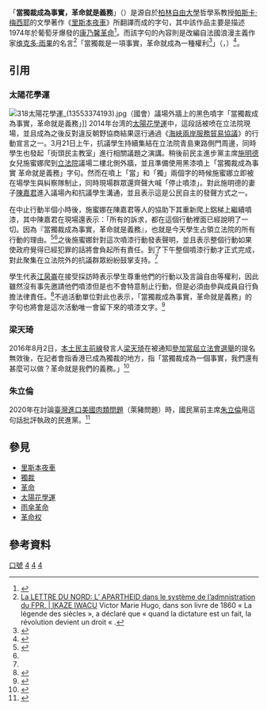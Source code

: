 「'''當獨裁成為事實，革命就是義務'''」（{{Lang-en|'''When dictatorship is a fact, revolution becomes a duty.'''}}）是源自於[[柏林自由大學|柏林自由大學]]哲學系教授[[帕斯卡·梅西耶|帕斯卡·梅西耶]]的文學著作《[[里斯本夜車|里斯本夜車]]》所翻譯而成的字句，其中該作品主要是描述1974年於葡萄牙爆發的[[康乃馨革命|康乃馨革命]]<ref name="主場新聞">{{Cite web|url =http://thehousenews.com/politics/%E7%95%B6%E7%8D%A8%E8%A3%81%E6%88%90%E7%82%BA%E4%BA%8B%E5%AF%A6-%E9%9D%A9%E5%91%BD%E5%B0%B1%E6%98%AF%E7%BE%A9%E5%8B%99/|title =「當獨裁成為事實，革命就是權利」|author =|date =2014年3月21日|publisher =[[主場新聞|主場新聞]]|language =zh-hant|accessdate =2014年4月24日|quote =|deadurl =yes|archiveurl =https://web.archive.org/web/20140324005321/http://thehousenews.com/politics/%E7%95%B6%E7%8D%A8%E8%A3%81%E6%88%90%E7%82%BA%E4%BA%8B%E5%AF%A6-%E9%9D%A9%E5%91%BD%E5%B0%B1%E6%98%AF%E7%BE%A9%E5%8B%99/|archivedate =2014年3月24日}}</ref>。而該字句的內容則是改編自法國浪漫主義作家[[维克多·雨果|维克多·雨果]]的名言<ref>[http://ikazeiwacu.fr/2013/09/02/la-lettre-du-nord-l-apartheid-dans-le-systeme-de-ladmnistration-du-fpr/ La LETTRE DU NORD: L’ APARTHEID dans le système de l’admnistration du FPR. | IKAZE IWACU] {{Wayback|url=http://ikazeiwacu.fr/2013/09/02/la-lettre-du-nord-l-apartheid-dans-le-systeme-de-ladmnistration-du-fpr/ |date=20140914114402 }} Victor Marie Hugo, dans son livre de 1860 « La légende des siècles », a déclaré que « quand la dictature est un fait, la révolution devient un droit « .</ref>「當獨裁是一項事實，革命就成為一種權利<ref>{{Cite web |url=http://blog.udn.com/hanklin1018/12209839 |title=「當獨裁是一項事實，革命就成為一種權利」才是正確的譯法 - 林錦泉 的網誌 - udn部落格 |accessdate=2014-09-14 |archive-date=2014-09-14 |archive-url=https://web.archive.org/web/20140914120336/http://blog.udn.com/hanklin1018/12209839 |dead-url=no }}</ref>」（{{lang-fr|quand la dictature est un fait, la révolution devient un droit.}}，{{lang-en|When dictatorship is a fact revolution becomes a right.}}）<ref>{{Cite web |url = http://www.korpisworld.com/quotes/Victor%20Hugo.htm |title = Victor Hugo Quotes |author =  |date =  |publisher = Korpisworld.com |language = en |accessdate = 2014年4月24日 |quote =  |archive-date = 2014年10月31日 |archive-url = https://web.archive.org/web/20141031165014/http://www.korpisworld.com/quotes/Victor%20Hugo.htm |dead-url = no }}</ref>。

== 引用 ==
=== 太陽花學運 ===
[[File:318太陽花學運_(13553374193).jpg|thumb]]（國會）議場外牆上的黑色噴字「當獨裁成為事實，革命就是義務」]]
2014年台湾的[[太陽花學運|太陽花學運]]中，這段話被喷在立法院現場，並且成為之後反對違反朝野協商結果逕行通過《[[海峽兩岸服務貿易協議|海峽兩岸服務貿易協議]]》的行動宣言之一。3月21日上午，抗議學生持續集結在立法院青島東路側門周邊，同時學生也發起「街頭民主教室」進行相關議題之演講。稍後前民主進步黨主席[[施明德|施明德]]女兒施蜜娜爬到[[立法院|立法院]]議場二樓北側外牆，並且準備使用黑漆噴上「當獨裁成為事實  革命就是義務」字句。然而在噴上「當」和「獨」兩個字的時候施蜜娜立即被在場學生與糾察隊制止，同時現場群眾還齊聲大喊「停止噴漆」。對此施明德的妻子[[陳嘉君|陳嘉君]]進入議場內和抗議學生溝通，並且表示這是公民自主的發聲方式之一。

在中止行動半個小時後，施蜜娜在陳嘉君等人的協助下其重新爬上鋁梯上繼續噴漆，其中陳嘉君在現場還表示：「所有的訴求，都在這個行動裡面已經說明了一切。因為『當獨裁成為事實，革命就是義務』，也就是今天學生占領立法院的所有行動的理由。<ref>{{Cite web |url = http://news.ltn.com.tw/news/politics/breakingnews/972799 |title = 佔領國會》「當獨裁成為事實，革命就是義務」 |author =  |date = 2014年3月21日 |publisher = 《[[自由時報|自由時報]]》 |language = zh-hant |accessdate = 2014年4月24日 |quote =  |archive-date = 2015年2月4日 |archive-url = https://web.archive.org/web/20150204164723/http://news.ltn.com.tw/news/politics/breakingnews/972799 |dead-url = no }}</ref><ref name = "主場新聞"/>之後施蜜娜針對這次噴漆行動發表聲明，並且表示整個行動如果使政府覺得已經犯罪的話將會負起所有責任。到了下午整個噴漆行動才正式完成，對此聚集在立法院外的抗議群眾紛紛鼓掌支持。<ref name = "主場新聞"/>

學生代表[[江昺崙|江昺崙]]在接受採訪時表示學生尊重他們的行動以及言論自由等權利，因此雖然沒有事先邀請他們噴漆但是也不會特意制止行動，但是必須由參與成員自行負擔法律責任。<ref>{{Cite web |url = http://udn.com/NEWS/BREAKINGNEWS/BREAKINGNEWS1/8562865.shtml |title = 議場外牆噴漆女子 是施明德16歲女兒 |author = 胡宥心 |date = 2014年3月21日 |publisher = [[聯合新聞網|聯合新聞網]] |language = zh-hant |accessdate = 2014年4月24日 |quote =  |archive-date = 2014年4月24日 |archive-url = https://web.archive.org/web/20140424195457/http://udn.com/NEWS/BREAKINGNEWS/BREAKINGNEWS1/8562865.shtml |dead-url = no }}</ref>不過活動單位對此也表示，「當獨裁成為事實，革命就是義務」的字句也將會是這次活動唯一會留下來的噴漆文字。<ref>{{Cite web|url =http://udn.com/NEWS/BREAKINGNEWS/BREAKINGNEWS1/8562518.shtml|title =立院外牆噴字「當獨裁成事實 革命就是義務」|author =林澔一|date =2014年3月21日|publisher =[[聯合新聞網|聯合新聞網]]|language =zh-hant|deadurl =yes|archiveurl =https://web.archive.org/web/20140324015901/http://udn.com/NEWS/BREAKINGNEWS/BREAKINGNEWS1/8562518.shtml|archivedate =2014年3月24日|access-date =2014年4月23日}}</ref>

=== 梁天琦 ===
2016年8月2日，[[本土民主前線|本土民主前線]]發言人[[梁天琦|梁天琦]]在被通知[[2016年香港立法會選舉|參加當屆立法會選舉]]的提名無效後，在記者會指香港已成為獨裁的地方，指「當獨裁成為一個事實，我們還有甚麼可以做？革命就是我們的義務。」<ref>{{cite web |url=https://www.thestandnews.com/politics/%E8%A2%AB%E7%A6%81%E9%81%B8%E7%AB%8B%E6%9C%83-%E6%A2%81%E5%A4%A9%E7%90%A6-%E7%95%B6%E7%8D%A8%E8%A3%81%E6%88%90%E7%82%BA%E4%BA%8B%E5%AF%A6-%E9%9D%A9%E5%91%BD%E5%B0%B1%E6%98%AF%E7%BE%A9%E5%8B%99-%E5%B0%87%E5%8A%A9%E5%85%B6%E4%BB%96%E6%9C%AC%E5%9C%9F%E6%B4%BE%E5%8F%83%E9%81%B8%E4%BA%BA/ |title=被禁選立會　梁天琦：當獨裁成為事實 革命就是義務　將支持其他理念相近參選人 |publisher=立場新聞 |date=2016-08-02 |access-date=2021-03-12 |archive-date=2020-10-20 |archive-url=https://web.archive.org/web/20201020042103/https://www.thestandnews.com/politics/%E8%A2%AB%E7%A6%81%E9%81%B8%E7%AB%8B%E6%9C%83-%E6%A2%81%E5%A4%A9%E7%90%A6-%E7%95%B6%E7%8D%A8%E8%A3%81%E6%88%90%E7%82%BA%E4%BA%8B%E5%AF%A6-%E9%9D%A9%E5%91%BD%E5%B0%B1%E6%98%AF%E7%BE%A9%E5%8B%99-%E5%B0%87%E5%8A%A9%E5%85%B6%E4%BB%96%E6%9C%AC%E5%9C%9F%E6%B4%BE%E5%8F%83%E9%81%B8%E4%BA%BA/ |dead-url=no }}</ref>

===朱立倫===
2020年在討論[[臺灣進口美國肉類問題|臺灣進口美國肉類問題]]（萊豬問題）時，國民黨前主席[[朱立倫|朱立倫]]用這句話批評執政的民進黨。<ref>{{cite news|url=https://www.worldjournal.com/wj/story/121218/5121437|title=反萊豬 朱立倫：當獨裁成事實 革命就是義務|accessdate=2021-01-06|archive-date=2021-03-06|archive-url=https://web.archive.org/web/20210306173820/https://www.worldjournal.com/wj/story/121218/5121437|dead-url=yes}}</ref>

== 參見 ==
* [[里斯本夜車|里斯本夜車]]
* [[獨裁|獨裁]]
* [[革命|革命]]
* [[太陽花學運|太陽花學運]]
* [[雨傘革命|雨傘革命]]
* [[革命权|革命权]]

== 參考資料 ==
{{Reflist}}

{{太陽花學運}}

[[Category:2014年台灣政治|口號]]
[[Category:中華民國政治口號|4]]
[[Category:太陽花學運口號|4]]
[[Category:台灣流行語|4]]